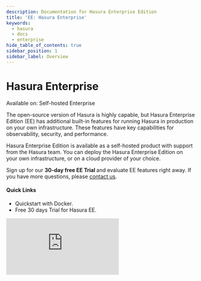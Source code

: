 ```yaml
---
description: Documentation for Hasura Enterprise Edition
title: 'EE: Hasura Enterprise'
keywords:
  - hasura
  - docs
  - enterprise
hide_table_of_contents: true
sidebar_position: 1
sidebar_label: Overview
---
```



# <Enterprise /> Hasura Enterprise

<div className="badge badge--primary heading-badge" style={{ marginBottom: `1rem` }}>
  Available on: Self-hosted Enterprise
</div>

<div className="overview-header">
  <div className="overview-text">
    <p>
    The open-source version of Hasura is highly capable, but Hasura Enterprise Edition (EE) has additional built-in 
    features for running Hasura in production on your own infrastructure. These features have key capabilities for observability, security, 
    and performance.
    </p>
    <p>
    Hasura Enterprise Edition is available as a self-hosted product with support from the Hasura team. You can deploy 
    the Hasura Enterprise Edition on your own infrastructure, or on a cloud provider of your choice.
    </p>
    <p>
        Sign up for our <b>30-day free <VersionedLink to="/enterprise/try-hasura-enterprise-edition/">
          EE Trial
        </VersionedLink></b> and evaluate EE features right away. If you have more questions, please <a href="mailto:sales@hasura.io">contact us</a>.
    </p>
    <h4>Quick Links</h4>
    <ul>
      <li>
        <VersionedLink to="/enterprise/getting-started/quickstart-docker">
          Quickstart with Docker.
        </VersionedLink>
      </li>
      <li>
        <VersionedLink to="/enterprise/try-hasura-enterprise-edition/">
          Free 30 days Trial for Hasura EE.
        </VersionedLink>
      </li>
    </ul>

  </div>
 <iframe
        src="https://www.youtube.com/embed/QE3mTzE9a3o"
        frameborder="0"
        allow="accelerometer; autoplay; encrypted-media; gyroscope; picture-in-picture"
        allowFullScreen
      />
</div>

## Hasura Enterprise Edition Features

<p>Hasura EE capabilities include all the features of the Hasura Open Source Community Edition plus:</p>
<div className="overview-gallery">
  <h2 style={{ gridColumn: `1 / -1`, marginTop: `1.2rem`, marginBottom: `.3rem`, justifySelf: `start`, fontSize: `1.8rem` }}>Databases</h2>
  <VersionedLink to="/databases/snowflake/index/">
    <div className="card">
      <h3>Snowflake</h3>
      <p>Learn how to connect Hasura to Snowflake using Hasura Enterprise Edition.</p>
    </div>
  </VersionedLink>
  <VersionedLink to="/databases/athena/index/">
    <div className="card">
      <h3>Amazon Athena</h3>
      <p>Learn how to connect Hasura to Amazon Athena using Hasura Enterprise Edition.</p>
    </div>
  </VersionedLink>
  <VersionedLink to="/databases/mysql/index/">
    <div className="card">
      <h3>MySQL</h3>
      <p>Learn how to connect Hasura to MySQL using Hasura Enterprise Edition.</p>
    </div>
  </VersionedLink>
  <VersionedLink to="/databases/oracle/index/">
    <div className="card">
      <h3>Oracle</h3>
      <p>Learn how to connect Hasura to Oracle using Hasura Enterprise Edition.</p>
    </div>
  </VersionedLink>
  <h2 style={{ gridColumn: `1 / -1`, marginTop: `1.2rem`, marginBottom: `.3rem`, justifySelf: `start`, fontSize: `1.8rem` }}>Performance</h2>
  <VersionedLink to="/enterprise/caching/">
    <div className="card">
      <h3>Caching</h3>
      <p>Learn how to configure caching in Hasura Enterprise Edition to improve the performance of your GraphQL API.</p>
    </div>
  </VersionedLink>
  <VersionedLink to="/databases/database-config/read-replicas/">
    <div className="card">
      <h3>Read Replicas</h3>
      <p>
        Learn how to configure read replicas in Hasura Enterprise Edition to load balance your database queries and subscriptions.
      </p>
    </div>
  </VersionedLink>
  <h2 style={{ gridColumn: `1 / -1`, marginTop: `1.2rem`, marginBottom: `.3rem`, justifySelf: `start`, fontSize: `1.8rem` }}>Security</h2>
  <VersionedLink to="/security/api-limits/">
    <div className="card">
      <h3>API Limiting</h3>
      <p>Keep your API secure with API limiting to prevent users from abusing your GraphQL API.</p>
    </div>

  </VersionedLink>
  <VersionedLink to="/security/allow-list/#role-based-allow-list">
    <div className="card">
      <h3>Role Based Allow List</h3>
      <p>Use a role based allow list to restrict access to your GraphQL API and its operations.</p>
    </div>
  </VersionedLink>
  <VersionedLink to="/security/disable-graphql-introspection/">
    <div className="card">
      <h3>Disable GraphQL Introspection</h3>
      <p>Prevent unauthorized access to your GraphQL API by disabling GraphQL introspection in Hasura Enterprise.</p>
    </div>
  </VersionedLink>
  <VersionedLink to="/security/multiple-admin-secrets/">
    <div className="card">
      <h3>Multiple Admin Secrets</h3>
      <p>Configure multiple admin secrets in Hasura Enterprise Edition.</p>
    </div>
  </VersionedLink>
  <VersionedLink to="/security/multiple-jwt-secrets/">
    <div className="card">
      <h3>Multiple JWT Secrets</h3>
      <p>Configure multiple JWT secrets in Hasura Enterprise Edition to support multiple authentication providers.</p>
    </div>
  </VersionedLink>
  <VersionedLink to="/auth/authentication/webhook/#caching-webhook-session-variables">
    <div className="card">
      <h3>Caching Auth-Hook Session Variables</h3>
      <p>Authentication webhook session variables can be cached to improve the performance of a request with Hasura Enterprise Edition.</p>
    </div>
  </VersionedLink>
  <h2 style={{ gridColumn: `1 / -1`, marginTop: `1.2rem`, marginBottom: `.3rem`, justifySelf: `start`, fontSize: `1.8rem` }}>Event Triggers</h2>
  <VersionedLink to="/event-triggers/clean-up/auto-cleanup/">
    <div className="card">
      <h3>Auto Cleanup of Event Triggers</h3>
      <p>Learn how to configure auto cleanup of Event Triggers in Hasura Enterprise Edition to keep your logs clean.</p>
    </div>
  </VersionedLink>
  <h2 style={{ gridColumn: `1 / -1`, marginTop: `1.2rem`, marginBottom: `.3rem`, justifySelf: `start`, fontSize: `1.8rem` }}>Observability</h2>
  <VersionedLink to="/deployment/logging/">
    <div className="card">
      <h3>Logs</h3>
      <p>
        Learn how to configure logging in Hasura Enterprise Edition to monitor your GraphQL API and troubleshoot issues.
      </p>
    </div>
  </VersionedLink>
  <VersionedLink to="/enterprise/metrics/">
    <div className="card">
      <h3>Metrics via Prometheus</h3>
      <p>Learn how to configure Prometheus in Hasura Enterprise Edition to monitor your GraphQL API.</p>
    </div>
  </VersionedLink>
  <VersionedLink to="/enterprise/opentelemetry/">
    <div className="card">
      <h3>Traces via OpenTelemetry</h3>
      <p>Learn how to configure OpenTelemetry in Hasura Enterprise Edition.</p>
    </div>
  </VersionedLink>
</div>
